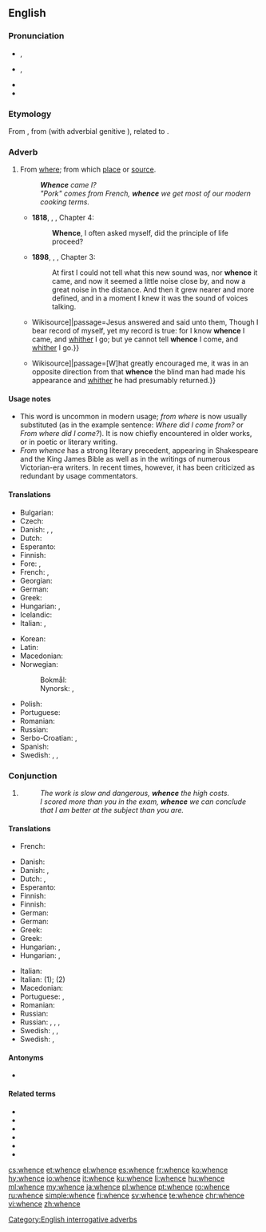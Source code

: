 ==English==
{{was wotd|2012|November|9}}

===Pronunciation===
* {{enPR|hwĕns}}, {{IPA|/ʍɛns/|lang=en}}
* {{qualifier|in accents with the [[wine-whine merger]]}} {{enPR|wĕns}}, {{IPA|/wɛns/|lang=en}}
* {{audio|en-us-whence.ogg|Audio (US)|lang=en}}
* {{rhymes|ɛns|lang=en}}

===Etymology===
From {{etyl|enm|en}} {{term|whennes|lang=enm}}, from {{etyl|ang|en}} {{term|hwanone|lang=ang}} (with adverbial genitive {{term|-s|lang=en}}), related to {{term|hwænne|lang=ang}}.

===Adverb===
{{en-adv|-}}

# From [[where]]; from which [[place]] or [[source]].
#: '''''Whence''' came I?''
#: ''"Pork" comes from French, '''whence''' we get most of our modern cooking terms.''
#* '''1818''', {{w|Mary Shelley}}, {{w|Frankenstein|''Frankenstein''}}, Chapter 4:
#*: '''Whence''', I often asked myself, did the principle of life proceed?
#* '''1898''', {{w|J. Meade Falkner}}, {{w|Moonfleet|''Moonfleet''}}, Chapter 3:
#*: At first I could not tell what this new sound was, nor '''whence''' it came, and now it seemed a little noise close by, and now a great noise in the distance. And then it grew nearer and more defined, and in a moment I knew it was the sound of voices talking.
#* {{quote-book|year=1611|title=King James Bible|section=John 8:14|url=[s:Bible (King James)/John{{!}}Wikisource]|passage=Jesus answered and said unto them, Though I bear record of myself, yet my record is true: for I know '''whence''' I came, and [[whither]] I go; but ye cannot tell '''whence''' I come, and [[whither]] I go.}}
#* {{quote-book|year=1883|author=Robert Louis Stevenson|title=Treasure Island|chapter=The Sea-chest|url=[s:Treasure Island/Chapter 4{{!}}Wikisource]|passage=[W]hat greatly encouraged me, it was in an opposite direction from that '''whence''' the blind man had made his appearance and [[whither]] he had presumably returned.}}

====Usage notes====
* This word is uncommon in modern usage; ''from where'' is now usually substituted (as in the example sentence: ''Where did I come from?'' or ''From where did I come?''). It is now chiefly encountered in older works, or in poetic or literary writing.
* ''From whence'' has a strong literary precedent, appearing in Shakespeare and the King James Bible as well as in the writings of numerous Victorian-era writers. In recent times, however, it has been criticized as redundant by usage commentators.

====Translations====
{{trans-top|from where; from which place or source}}
* Bulgarian: {{t+|bg|откъде|tr=otkădé|sc=Cyrl}}
* Czech: {{t+|cs|odkud}}
* Danish: {{t|da|hvorfra}}, {{t|da|hvoraf}}, {{t|da|hveden}}
* Dutch: {{t+|nl|waarvandaan}}
* Esperanto: {{t|eo|de kie}}
* Finnish: {{t+|fi|mistä}}
* Fore: {{t|for|forrt}}, {{t|for|gerrt}}
* French: {{t+|fr|d'où}}, {{t|fr|d'oú}}
* Georgian: {{t|ka|საიდან|sc=Geor}}
* German: {{t+|de|woher}}
* Greek: {{t+|el|αφού|tr=afoú}}
* Hungarian: {{t+|hu|honnan}}, {{t+|hu|honnét}}
* Icelandic: {{t+|is|hvaðan}}
* Italian: , {{t+|it|donde}}
{{trans-mid}}
* Korean: {{t|ko|어디서|tr=eo-di-seo|sc=Kore}}
* Latin: {{t+|la|unde}}
* Macedonian: {{t|mk|од каде|tr=od káde|sc=Cyrl}}
* Norwegian:
*: Bokmål: {{t|nb|hvorfra}}
*: Nynorsk: {{t|nn|kvar ifrå}}, {{t|nn|kor ifrå}}
* Polish: {{t+|pl|skąd}}
* Portuguese: {{t+|pt|donde}}
* Romanian: {{t|ro|de unde}}
* Russian: {{t+|ru|откуда}}
* Serbo-Croatian: {{t+|sh|odakle}}, {{t+|sh|otkud}}
* Spanish: {{t|es|[[de]] [[donde]]}}
* Swedish: {{t+|sv|varifrån}}, {{t|sv|var i från}}, {{t+|sv|vadan}}
{{trans-bottom}}

===Conjunction===
{{en-con}}

# {{context|literary|poetic|lang=en}} {{non-gloss definition|used for introducing the result of a fact that has just been stated}}
#: ''The work is slow and dangerous, '''whence''' the high costs.''
#: ''I scored more than you in the exam, '''whence''' we can conclude that I am better at the subject than you are.''

====Translations====
{{trans-top|conjunction}}
* French: {{t+|fr|d'où}}
{{trans-bottom}}

{{checktrans-top}}
* Danish: {{t|da|hvorfra}}
* Danish: {{t|da|hvorfra}}, {{t|da|hvoraf}}
* Dutch: {{t+check|nl|waarvandaan}}, {{t-check|nl|[[waar]] … [[vandaan]]…}}
* Esperanto: {{t|eo|el kie}}
* Finnish: {{t+|fi|mistä}}
* Finnish: {{t+|fi|mistä}}
* German: {{t+|de|woher}}
* German: {{t+check|de|woher}}
* Greek: {{t|el|από πού}}
* Greek: {{t|el|[[από]] [[όπου]]}}
* Hungarian: {{t+|hu|ahonnan}}, {{t+|hu|ahonnét}}
* Hungarian: {{t+|hu|ahonnan}}, {{t|hu|amiből}}
{{trans-mid}}
* Italian: {{t|it|da dove}}
* Italian: {{t-check|it|da dove}} (1); {{t-check|it|da cui}} (2)
* Macedonian: {{t|mk|откаде|tr=ótkade|sc=Cyrl}}
* Portuguese: {{t|pt|[[de]] [[onde]]}}, {{t+|pt|donde}}
* Romanian: {{t|ro|de unde}}
* Russian: {{t+|ru|откуда}}
* Russian: {{t+|ru|откуда}}, {{t+|ru|отсюда}}, {{t+|ru|следовательно}}, {{t+|ru|значит}}
* Swedish: {{t+|sv|varifrån}}, {{t|sv|var i från}}, {{t+|sv|vadan}}
* Swedish: {{t+|sv|varav}}, {{t|sv|var av}}
{{trans-bottom}}

====Antonyms====
* {{sense|?}} {{l|en|whither}}

====Related terms====
* {{l|en|elsewhence}}
* {{l|en|thence}}
* {{l|en|hence}}
* {{l|en|whencever}}
* {{l|en|whencesoever}}
* {{l|en|whenceforth}}

[[Category:English interrogative adverbs]]

[[cs:whence]]
[[et:whence]]
[[el:whence]]
[[es:whence]]
[[fr:whence]]
[[ko:whence]]
[[hy:whence]]
[[io:whence]]
[[it:whence]]
[[ku:whence]]
[[li:whence]]
[[hu:whence]]
[[ml:whence]]
[[my:whence]]
[[ja:whence]]
[[pl:whence]]
[[pt:whence]]
[[ro:whence]]
[[ru:whence]]
[[simple:whence]]
[[fi:whence]]
[[sv:whence]]
[[te:whence]]
[[chr:whence]]
[[vi:whence]]
[[zh:whence]]
